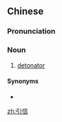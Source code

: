 ==Chinese==
{{zh-forms}}

===Pronunciation===
{{zh-pron
|m=yǐnxìn
|c=jan5 seon3
|mn=qz,xm,zz:ín-sìn
|cat=n
}}

===Noun===
{{zh-noun}}

# [[detonator]]

====Synonyms====
* {{zh-l|雷管}}

[[zh:引信]]